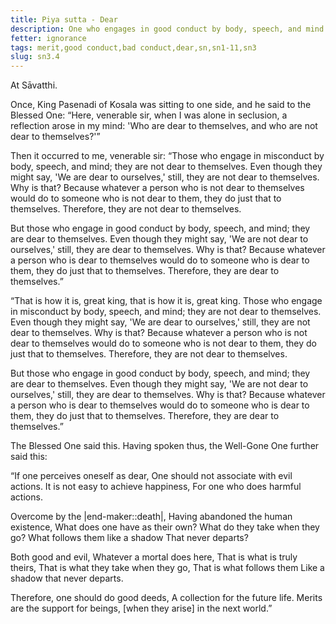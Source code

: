 ```yaml
---
title: Piya sutta - Dear
description: One who engages in good conduct by body, speech, and mind is dear to themselves.
fetter: ignorance
tags: merit,good conduct,bad conduct,dear,sn,sn1-11,sn3
slug: sn3.4
---
```


At Sāvatthi.

Once, King Pasenadi of Kosala was sitting to one side, and he said to the Blessed One: “Here, venerable sir, when I was alone in seclusion, a reflection arose in my mind: 'Who are dear to themselves, and who are not dear to themselves?'”

Then it occurred to me, venerable sir: “Those who engage in misconduct by body, speech, and mind; they are not dear to themselves. Even though they might say, 'We are dear to ourselves,' still, they are not dear to themselves. Why is that? Because whatever a person who is not dear to themselves would do to someone who is not dear to them, they do just that to themselves. Therefore, they are not dear to themselves.

But those who engage in good conduct by body, speech, and mind; they are dear to themselves. Even though they might say, 'We are not dear to ourselves,' still, they are dear to themselves. Why is that? Because whatever a person who is dear to themselves would do to someone who is dear to them, they do just that to themselves. Therefore, they are dear to themselves.”

“That is how it is, great king, that is how it is, great king. Those who engage in misconduct by body, speech, and mind; they are not dear to themselves. Even though they might say, 'We are dear to ourselves,' still, they are not dear to themselves. Why is that? Because whatever a person who is not dear to themselves would do to someone who is not dear to them, they do just that to themselves. Therefore, they are not dear to themselves.

But those who engage in good conduct by body, speech, and mind; they are dear to themselves. Even though they might say, 'We are not dear to ourselves,' still, they are dear to themselves. Why is that? Because whatever a person who is dear to themselves would do to someone who is dear to them, they do just that to themselves. Therefore, they are dear to themselves.”

The Blessed One said this. Having spoken thus, the Well-Gone One further said this:

“If one perceives oneself as dear,
One should not associate with evil actions.
It is not easy to achieve happiness,
For one who does harmful actions.

Overcome by the |end-maker::death|,
Having abandoned the human existence,
What does one have as their own?
What do they take when they go?
What follows them like a shadow
That never departs?

Both good and evil,
Whatever a mortal does here,
That is what is truly theirs,
That is what they take when they go,
That is what follows them
Like a shadow that never departs.

Therefore, one should do good deeds,
A collection for the future life.
Merits are the support for beings,
[when they arise] in the next world.”